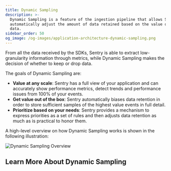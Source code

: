 ```yaml
---
title: Dynamic Sampling
description: >-
  Dynamic Sampling is a feature of the ingestion pipeline that allows Sentry to
  automatically adjust the amount of data retained based on the value of the
  data.
sidebar_order: 50
og_image: /og-images/application-architecture-dynamic-sampling.png
---
```


From all the data received by the SDKs, Sentry is able to extract low-granularity information through metrics, while Dynamic Sampling makes the decision of whether to keep or drop data.

The goals of Dynamic Sampling are:
- **Value at any scale**: Sentry has a full view of your application and can accurately show performance metrics, detect trends and performance issues from 100% of your events.
- **Get value out of the box**: Sentry automatically biases data retention in order to store sufficient samples of the highest value events in full detail.
- **Prioritize based on your needs**: Sentry provides a mechanism to express priorities as a set of rules and then adjusts data retention as much as is practical to honor them.

A high-level overview on how Dynamic Sampling works is shown in the following illustration:

![Dynamic Sampling Overview](./images/dsOverview.png)

## Learn More About Dynamic Sampling

<PageGrid />
